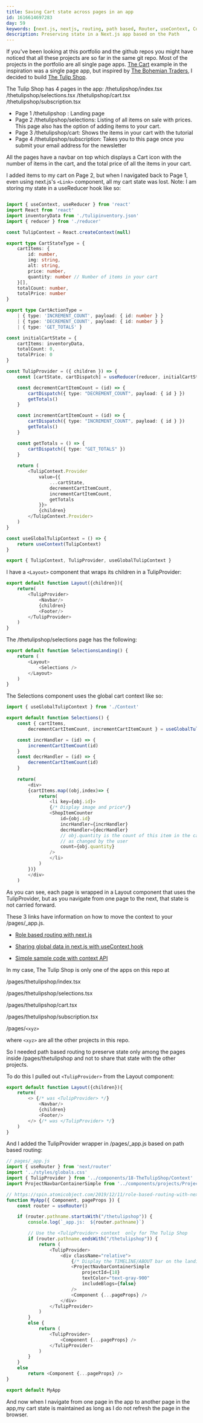 ```yaml
---
title: Saving Cart state across pages in an app
id: 1616614697283
day: 59
keywords: [next.js, nextjs, routing, path based, Router, useContext, Context API, preserve state across pages]
description: Preserving state in a Next.js app based on the Path
---
```

If you've been looking at this portfolio and the github repos you might have noticed that all these projects are so far in the same git repo. Most of the projects in the portfolio are all single page apps.
[The Cart](https://react-projects-14-usereducer-cart.netlify.app/) example in the inspiration was a single page app, but inspired by [The Bohemian Traders](https://bohemiantraders.com),
I decided to build [The Tulip Shop](/thetulipshop).

The Tulip Shop has 4 pages in the app:
/thetulipshop/index.tsx
/thetulipshop/selections.tsx
/thetulipshop/cart.tsx
/thetulipshop/subscription.tsx 

- Page 1
  /thetulipshop : Landing page
- Page 2
  /thetulipshop/selections: Listing of all items on sale with prices. This page also has the option
  of adding items to your cart.
- Page 3
  /thetulipshop/cart: Shows the items in your cart with the tutorial
- Page 4
  /thetulipshop/subscription: Takes you to this page once you submit your email address for the newsletter

All the pages have a navbar on top which displays a Cart icon with the number of items in the cart, and the total price of all the items in your cart.

I added items to my cart on Page 2, but when I navigated back to Page 1, even using next.js's `<Link>` component,
all my cart state was lost.
Note: I am storing my state in a useReducer hook like so:

```typescript

import { useContext, useReducer } from 'react'
import React from 'react'
import inventoryData from './tulipinventory.json'
import { reducer } from './reducer'

const TulipContext = React.createContext(null)

export type CartStateType = {
    cartItems: {
        id: number,
        img: string,
        alt: string,
        price: number,
        quantity: number // Number of items in your cart
    }[],
    totalCount: number,
    totalPrice: number
}

export type CartActionType =
    | { type: 'INCREMENT_COUNT', payload: { id: number } }
    | { type: 'DECREMENT_COUNT', payload: { id: number } }
    | { type: 'GET_TOTALS' }

const initialCartState = {
    cartItems: inventoryData,
    totalCount: 0,
    totalPrice: 0
}

const TulipProvider = ({ children }) => {
    const [cartState, cartDispatch] = useReducer(reducer, initialCartState)

    const decrementCartItemCount = (id) => {
        cartDispatch({ type: "DECREMENT_COUNT", payload: { id } })
        getTotals()
    }

    const incrementCartItemCount = (id) => {
        cartDispatch({ type: "INCREMENT_COUNT", payload: { id } })
        getTotals()
    }

    const getTotals = () => {
        cartDispatch({ type: "GET_TOTALS" })
    }
    
    return (
        <TulipContext.Provider
            value={{
                ...cartState,
                decrementCartItemCount,
                incrementCartItemCount,
                getTotals
            }}>
            {children}
        </TulipContext.Provider>
    )
}

const useGlobalTulipContext = () => {
    return useContext(TulipContext)
}

export { TulipContext, TulipProvider, useGlobalTulipContext }
```

I have a `<Layout>` component that wraps its children in a TulipProvider:

```typescript
export default function Layout({children}){
    return(
        <TulipProvider>
            <Navbar/>
            {children}
            <Footer/>
        </TulipProvider>
    )
}
```

The /thetulipshop/selections page has the following:

```typescript
export default function SelectionsLanding() {
    return (
        <Layout>
            <Selections />
        </Layout>
    )
}
```

The Selections component uses the global cart context like so:

```typescript
import { useGlobalTulipContext } from './Context'

export default function Selections() {
    const { cartItems,
        decrementCartItemCount, incrementCartItemCount } = useGlobalTulipContext()

    const incrHandler = (id) => {
        incrementCartItemCount(id)
    }
    const decrHandler = (id) => {
        decrementCartItemCount(id)
    }
    
    return(
        <div>
        {cartItems.map((obj,index)=> {
            return(
                <li key={obj.id}>
                {/* Display image and price*/}
                <ShopItemCounter
                    id={obj.id}
                    incrHandler={incrHandler}
                    decrHandler={decrHandler}
                    // obj.quantity is the count of this item in the cart, in state,
                    // as changed by the user
                    count={obj.quantity}
                />
                </li>
            )
        })}
        </div>
    )
```

As you can see, each page is wrapped in a Layout component that uses the TulipProvider,
but as you navigate from one page to the next, that state is not carried forward.

These 3 links have information on how to move the context to your /pages/_app.js.

- [Role based routing with next.js](https://spin.atomicobject.com/2019/12/11/role-based-routing-with-next-js/)

- [Sharing global data in next.js with useContext hook](https://reacttricks.com/sharing-global-data-in-next-with-custom-app-and-usecontext-hook/)

- [Simple sample code with context API](https://github.com/vercel/next.js/tree/master/examples/with-context-api)

In my case, The Tulip Shop is only one of the apps on this repo at

/pages/thetulipshop/index.tsx

/pages/thetulipshop/selections.tsx

/pages/thetulipshop/cart.tsx

/pages/thetulipshop/subscription.tsx

/pages/`<xyz>`


where `<xyz>` are all the other projects in this repo.

So I needed path based routing to preserve state only among the pages inside /pages/thetulipshop and not to share that state with the other projects.

To do this I pulled out `<TulipProvider>` from the Layout component:

```typescript
export default function Layout({children}){
    return(
        <> {/* was <TulipProvider> */}
            <Navbar/>
            {children}
            <Footer/>
        </> {/* was </TulipProvider> */}
    )
}
```

And I added the TulipProvider wrapper in /pages/_app.js based on path based routing:

```typescript
// pages/_app.js
import { useRouter } from 'next/router'
import '../styles/globals.css'
import { TulipProvider } from '../components/18-TheTulipShop/Context'
import ProjectNavbarContainerSimple from '../components/projects/ProjectNavbarContainerSimple'

// https://spin.atomicobject.com/2019/12/11/role-based-routing-with-next-js/
function MyApp({ Component, pageProps }) {
    const router = useRouter()

    if (router.pathname.startsWith("/thetulipshop")) {
        console.log(`_app.js:  ${router.pathname}`)

        // Use the <TulipProvider> context  only for The Tulip Shop
        if (router.pathname.endsWith("/thetulipshop")) {
            return (
                <TulipProvider>
                    <div className="relative">
                        {/* Display the TIMELINE/ABOUT bar on the landing page */}
                        <ProjectNavbarContainerSimple
                            projectId={18}
                            textColor="text-gray-900"
                            includeBlogs={false}
                        />
                        <Component {...pageProps} />
                    </div>
                </TulipProvider>
            )
        }
        else {
            return (
                <TulipProvider>
                    <Component {...pageProps} />
                </TulipProvider>
            )
        }
    }
    else
        return <Component {...pageProps} />
}

export default MyApp
```

And now when I navigate from one page in the app to another page in the app,my cart state is maintained as long as I do not refresh the page in the browser.


